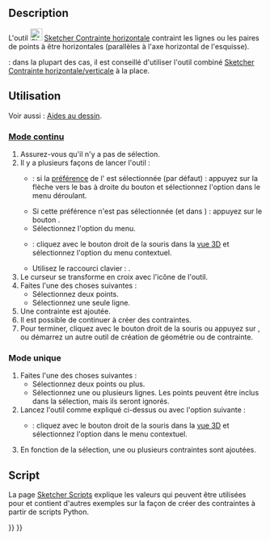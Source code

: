 <languages/>

{{Docnav/fr
|[[Sketcher_ConstrainHorVer/fr|Contrainte horizontale/verticale]]
|[[Sketcher_ConstrainVertical/fr|Contrainte verticale]]
|[[Sketcher_Workbench/fr|Atelier Sketcher]]
|IconL=Sketcher_ConstrainHorVer.svg
|IconR=Sketcher_ConstrainVertical.svg
|IconC=Workbench_Sketcher.svg
}}

{{GuiCommand/fr
|Name=Sketcher ConstrainHorizontal
|Name/fr=Sketcher_Contrainte horizontale
|MenuLocation=Esquisse → Contraintes d'esquisse → Contrainte horizontale
|Workbenches=[[Sketcher_Workbench/fr|Sketcher]]
|Shortcut={{KEY|H}}
|SeeAlso=[[Sketcher_ConstrainHorVer/fr|Sketcher Contrainte horizontale/verticale]], [[Sketcher_ConstrainVertical/fr|Sketcher Contrainte verticale]]
}}

==Description==

L'outil [[Image:Sketcher_ConstrainHorizontal.svg|24px]] [[Sketcher_ConstrainHorizontal/fr|Sketcher Contrainte horizontale]] contraint les lignes ou les paires de points à être horizontales (parallèles à l'axe horizontal de l'esquisse).

{{Version/fr|1.0}} : dans la plupart des cas, il est conseillé d'utiliser l'outil combiné [[Sketcher_ConstrainHorVer/fr|Sketcher Contrainte horizontale/verticale]] à la place.

<span id="Usage"></span>
==Utilisation==

Voir aussi : [[Sketcher_Workbench/fr#Aides_au_dessin|Aides au dessin]].

<span id="Continue_mode"></span>
===[[Sketcher_Workbench/fr#Modes_continus|Mode continu]]===

# Assurez-vous qu'il n'y a pas de sélection.
# Il y a plusieurs façons de lancer l'outil :
#* {{Version/fr|1.0}} : si la [[Sketcher_Preferences/fr#Général|préférence]] de l'{{MenuCommand|outil automatique de contrainte horizontale/verticale}} est sélectionnée (par défaut) : appuyez sur la flèche vers le bas à droite du bouton {{Button|[[Image:Sketcher_ConstrainHorVer.svg||x16px]][[Image:Toolbar_flyout_arrow.svg|x16px]]}} et sélectionnez l'option {{MenuCommand|[[Image:Sketcher_ConstrainHorizontal.svg|16px]] Contrainte horizontale}} dans le menu déroulant.
#* Si cette préférence n'est pas sélectionnée (et dans {{VersionMinus/fr|0.21}}) : appuyez sur le bouton {{Button|[[Image:Sketcher_ConstrainHorizontal.svg|16px]] [[Sketcher_ConstrainHorizontal/fr|Contrainte horizontale]]}}.
#* Sélectionnez l'option {{MenuCommand|Esquisse → Contraintes d'esquisse → [[Image:Sketcher_ConstrainHorizontal.svg|16px]] Contrainte horizontale}} du menu.
#* {{Version/fr|1.0}} : cliquez avec le bouton droit de la souris dans la [[3D_view/fr|vue 3D]] et sélectionnez l'option {{MenuCommand|Dimension → [[Image:Sketcher_ConstrainHorizontal.svg|16px]] Contrainte horizontale}} du menu contextuel.
#* Utilisez le raccourci clavier : {{KEY|H}}.
# Le curseur se transforme en croix avec l'icône de l'outil.
# Faites l'une des choses suivantes :
#* Sélectionnez deux points.
#* Sélectionnez une seule ligne.
# Une contrainte est ajoutée.
# Il est possible de continuer à créer des contraintes.
# Pour terminer, cliquez avec le bouton droit de la souris ou appuyez sur {{KEY|Échap}}, ou démarrez un autre outil de création de géométrie ou de contrainte.

<span id="Run-once_mode"></span>
===Mode unique===

# Faites l'une des choses suivantes :
#* Sélectionnez deux points ou plus.
#* Sélectionnez une ou plusieurs lignes. Les points peuvent être inclus dans la sélection, mais ils seront ignorés.
# Lancez l'outil comme expliqué ci-dessus ou avec l'option suivante :
#* {{Version/fr|1.0}} : cliquez avec le bouton droit de la souris dans la [[3D_view/fr|vue 3D]] et sélectionnez l'option {{MenuCommand|[[Image:Sketcher_ConstrainHorizontal.svg|16px]] Contrainte horizontale}} dans le menu contextuel.
# En fonction de la sélection, une ou plusieurs contraintes sont ajoutées.

<span id="Scripting"></span>
==Script==

{{Code|code=Sketch.addConstraint(Sketcher.Constraint('Horizontal', Line))}}

La page [[Sketcher_scripting/fr|Sketcher Scripts]] explique les valeurs qui peuvent être utilisées pour {{incode|Line}} et contient d'autres exemples sur la façon de créer des contraintes à partir de scripts Python.


{{Docnav/fr
|[[Sketcher_ConstrainHorVer/fr|Contrainte horizontale/verticale]]
|[[Sketcher_ConstrainVertical/fr|Contrainte verticale]]
|[[Sketcher_Workbench/fr|Atelier Sketcher]]
|IconL=Sketcher_ConstrainHorVer.svg
|IconR=Sketcher_ConstrainVertical.svg
|IconC=Workbench_Sketcher.svg
}}

{{Sketcher_Tools_navi{{#translation:}}}}
{{Userdocnavi{{#translation:}}}}